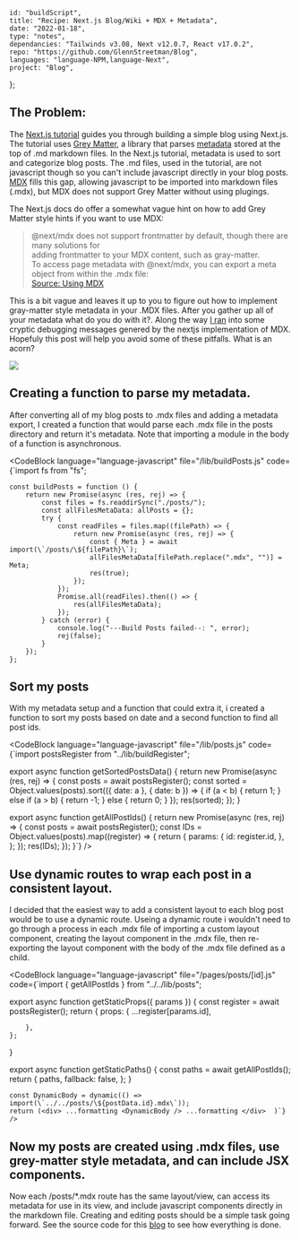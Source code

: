 
    id: "buildScript",
    title: "Recipe: Next.js Blog/Wiki + MDX + Metadata",
    date: "2022-01-18",
    type: "notes",
    dependancies: "Tailwinds v3.08, Next v12.0.7, React v17.0.2",
    repo: "https://github.com/GlennStreetman/Blog",
    languages: "language-NPM,language-Next",
    project: "Blog",
};

## The Problem:

The [Next.js tutorial](https://nextjs.org/learn/basics/create-nextjs-app?utm_source=next-site&utm_medium=nav-cta&utm_campaign=next-website)
guides you through building a simple blog using Next.js. The tutorial uses [Grey Matter](https://www.npmjs.com/package/gray-matter), a library that parses
[metadata](https://nextjs.org/learn/basics/assets-metadata-css/metadata) stored at the top of .md markdown files. In the Next.js tutorial, metadata is used to sort and categorize blog posts.
The .md files, used in the tutorial, are not javascript though so you can't include javascript directly in your blog posts. [MDX](https://mdxjs.com/) fills this gap, allowing javascript to be imported
into markdown files (.mdx), but MDX does not support Grey Matter without using plugings.

The Next.js docs do offer a somewhat vague hint on how to add Grey Matter style hints if you want to use MDX:

> @next/mdx does not support frontmatter by default, though there are many solutions for  
> adding frontmatter to your MDX content, such as gray-matter.  
> To access page metadata with @next/mdx, you can export a meta object from within the .mdx file:  
> [Source: Using MDX](https://nextjs.org/docs/advanced-features/using-mdx#frontmatter)

This is a bit vague and leaves it up to you to figure out how to implement gray-matter style metadata in your .MDX files.
After you gather up all of your metadata what do you do with it?. Along the way [I ran](https://www.youtube.com/watch?v=iIpfWORQWhU) into some cryptic debugging messages genered by
the nextjs implementation of MDX. Hopefuly this post will help you avoid some of these pitfalls. What is an acorn?

<Image layout="intrinsic" src="/acorn.jpg" width={700} height={200} />

## Creating a function to parse my metadata.

After converting all of my blog posts to .mdx files and adding a metadata export, I created a function that would parse each .mdx file in the posts directory and return it's metadata.
Note that importing a module in the body of a function is asynchronous.

<CodeBlock language="language-javascript" file="/lib/buildPosts.js" code={`import fs from "fs";

    const buildPosts = function () {
        return new Promise(async (res, rej) => {
            const files = fs.readdirSync("./posts/");
            const allFilesMetaData: allPosts = {};
            try {
                const readFiles = files.map((filePath) => {
                    return new Promise(async (res, rej) => {
                        const { Meta } = await import(\`/posts/\${filePath}\`);
                        allFilesMetaData[filePath.replace(".mdx", "")] = Meta;
                        res(true);
                    });
                });
                Promise.all(readFiles).then(() => {
                    res(allFilesMetaData);
                });
            } catch (error) {
                console.log("---Build Posts failed--: ", error);
                rej(false);
            }
        });
    };


## Sort my posts

With my metadata setup and a function that could extra it, i created a function to sort my posts based on date and
a second function to find all post ids.

<CodeBlock language="language-javascript" file="/lib/posts.js" code={`import postsRegister from "../lib/buildRegister";

export async function getSortedPostsData() {
    return new Promise(async (res, rej) => {
        const posts = await postsRegister();
        const sorted = Object.values(posts).sort(({ date: a }, { date: b }) => {
            if (a < b) {
                return 1;
            } else if (a > b) {
                return -1;
            } else {
                return 0;
            }
        });
        res(sorted);
    });
}

export async function getAllPostIds() {
    return new Promise(async (res, rej) => {
        const posts = await postsRegister();
        const IDs = Object.values(posts).map((register) => {
            return {
                params: {
                    id: register.id,
                },
            };
        });
        res(IDs);
    });
}`} />

## Use dynamic routes to wrap each post in a consistent layout.

I decided that the easiest way to add a consistent layout to each blog post would be to use a dynamic route.
Useing a dynamic route i wouldn't need to go through a process in each .mdx file of importing a custom layout component,
creating the layout component in the .mdx file, then re-exporting the layout component with the body of the .mdx file defined as a child.

<CodeBlock language="language-javascript" file="/pages/posts/[id].js" code={`import { getAllPostIds } from "../../lib/posts";

export async function getStaticProps({ params }) {
    const register = await postsRegister();
    return {
        props: {
            ...register[params.id],

        },
    };

}

export async function getStaticPaths() {
    const paths = await getAllPostIds();
    return {
        paths,
        fallback: false,
    };
}

    const DynamicBody = dynamic(() => import(\`../../posts/\${postData.id}.mdx\`));
    return (<div> ...formatting <DynamicBody /> ...formatting </div>  )`} />

## Now my posts are created using .mdx files, use grey-matter style metadata, and can include JSX components.

Now each /posts/\*.mdx route has the same layout/view, can access its metadata for use in its view, and include javascript components directly in the markdown file. Creating and editing
posts should be a simple task going forward. See the source code for this [blog](https://github.com/GlennStreetman/Blog) to see how everything is done.
